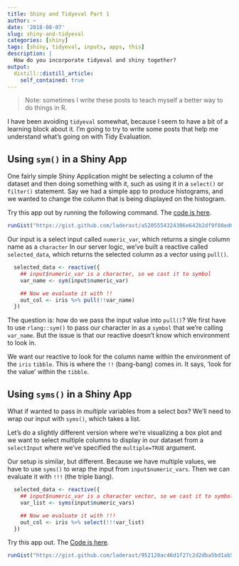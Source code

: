 ```yaml
---
title: Shiny and Tidyeval Part 1
author: ~
date: '2018-08-07'
slug: shiny-and-tidyeval
categories: [shiny]
tags: [shiny, tidyeval, inputs, apps, this]
description: |
  How do you incorporate tidyeval and shiny together? 
output:
  distill::distill_article:
    self_contained: true
---
```


> Note: sometimes I write these posts to teach myself a better way to do things in R.

I have been avoiding `tidyeval` somewhat, because I seem to have a bit of a learning block about it. I'm going to try to write some posts that help me understand what's going on with Tidy Evaluation.

## Using `sym()` in a Shiny App

One fairly simple Shiny Application might be selecting a column of the dataset and then doing something with it, such as using it in a `select()` or `filter()` statement. Say we had a simple app to produce histograms, and we wanted to change the column that is being displayed on the histogram. 

Try this app out by running the following command. The [code is here](https://gist.github.com/laderast/a5205554324306e642b2df9f80ed6409).

```r
runGist("https://gist.github.com/laderast/a5205554324306e642b2df9f80ed6409", display.mode="showcase")
```

Our input is a select input called `numeric_var`, which returns a single column name as a `character` In our server logic, we've built a reactive called `selected_data`, which returns the selected column as a vector using `pull()`. 

```r
  selected_data <- reactive({
    ## input$numeric_var is a character, so we cast it to symbol
    var_name <- sym(input$numeric_var)

    ## Now we evaluate it with !!
    out_col <- iris %>% pull(!!var_name)
  })
```

The question is: how do we pass the input value into `pull()`? We first have to use `rlang::sym()` to pass our character in as a `symbol` that we're calling `var_name`. But the issue is that our reactive doesn't know which environment to look in. 

We want our reactive to look for the column name within the environment of the `iris` `tibble`. This is where the `!!` (bang-bang) comes in. It says, 'look for the value' within the `tibble`. 

## Using `syms()` in a Shiny App

What if wanted to pass in *multiple* variables from a select box? We'll need to wrap our input with `syms()`, which takes a list.

Let's do a slightly different version where we're visualizing a box plot and we want to select multiple columns to display in our dataset from a `selectInput` where we've specified the `multiple=TRUE` argument. 

Our setup is similar, but different. Because we have multiple values, we have to use `syms()` to wrap the input from `input$numeric_vars`. Then we can evaluate it with `!!!` (the triple bang).

```r
  selected_data <- reactive({
    ## input$numeric_var is a character vector, so we cast it to symbol
    var_list <- syms(input$numeric_vars)

    ## Now we evaluate it with !!!
    out_col <- iris %>% select(!!!var_list)
  })
```

Try this app out. The [Code is here](https://gist.github.com/laderast/952120ac46d1f27c2d2dba5bd1ab5d10).

```r
runGist("https://gist.github.com/laderast/952120ac46d1f27c2d2dba5bd1ab5d10", display.mode="showcase")
```